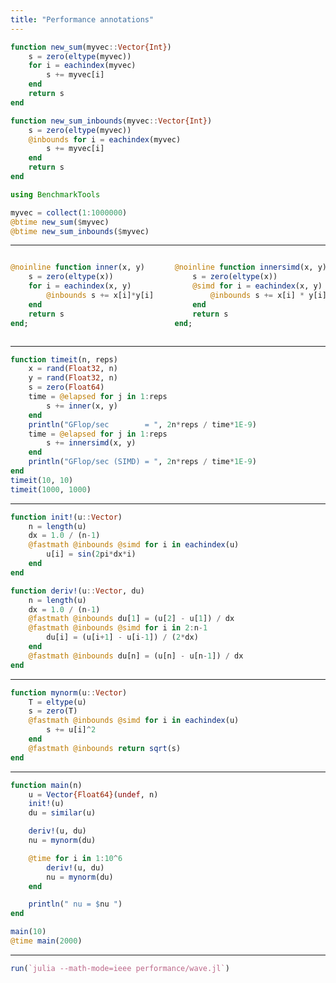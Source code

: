 ```yaml
---
title: "Performance annotations"
---
```


```julia
function new_sum(myvec::Vector{Int})
    s = zero(eltype(myvec))
    for i = eachindex(myvec)
        s += myvec[i]
    end
    return s
end

function new_sum_inbounds(myvec::Vector{Int})
    s = zero(eltype(myvec))
    @inbounds for i = eachindex(myvec)
        s += myvec[i]
    end
    return s
end
```

```julia
using BenchmarkTools

myvec = collect(1:1000000)
@btime new_sum($myvec)
@btime new_sum_inbounds($myvec)
```


---

::::: {.columns}
:::: {.column width="50%"}
```julia
@noinline function inner(x, y)
    s = zero(eltype(x))
    for i = eachindex(x, y)
        @inbounds s += x[i]*y[i]
    end
    return s
end;
```
:::: 
:::: {.column width="50%"}
```julia
@noinline function innersimd(x, y)
    s = zero(eltype(x))
    @simd for i = eachindex(x, y)
        @inbounds s += x[i] * y[i]
    end
    return s
end;
```
:::: 
:::::

---

```julia
function timeit(n, reps)
    x = rand(Float32, n)
    y = rand(Float32, n)
    s = zero(Float64)
    time = @elapsed for j in 1:reps
        s += inner(x, y)
    end
    println("GFlop/sec        = ", 2n*reps / time*1E-9)
    time = @elapsed for j in 1:reps
        s += innersimd(x, y)
    end
    println("GFlop/sec (SIMD) = ", 2n*reps / time*1E-9)
end
timeit(10, 10)
timeit(1000, 1000)
```

---

```julia
function init!(u::Vector)
    n = length(u)
    dx = 1.0 / (n-1)
    @fastmath @inbounds @simd for i in eachindex(u) 
        u[i] = sin(2pi*dx*i)
    end
end

function deriv!(u::Vector, du)
    n = length(u)
    dx = 1.0 / (n-1)
    @fastmath @inbounds du[1] = (u[2] - u[1]) / dx
    @fastmath @inbounds @simd for i in 2:n-1
        du[i] = (u[i+1] - u[i-1]) / (2*dx)
    end
    @fastmath @inbounds du[n] = (u[n] - u[n-1]) / dx
end
```

---

```julia
function mynorm(u::Vector)
    T = eltype(u)
    s = zero(T)
    @fastmath @inbounds @simd for i in eachindex(u)
        s += u[i]^2
    end
    @fastmath @inbounds return sqrt(s)
end
```

---

```julia
function main(n)
    u = Vector{Float64}(undef, n)
    init!(u)
    du = similar(u)

    deriv!(u, du)
    nu = mynorm(du)

    @time for i in 1:10^6
        deriv!(u, du)
        nu = mynorm(du)
    end

    println(" nu = $nu ")
end

main(10)
@time main(2000)
```

---

```julia
run(`julia --math-mode=ieee performance/wave.jl`)
```
